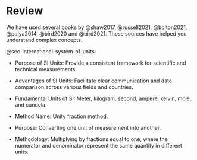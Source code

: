 # Review {#sec-review}

We have used several books by @shaw2017, @russell2021, @bolton2021, @polya2014, @bird2020 and @bird2021. These sources have helped you understand complex concepts.

@sec-international-system-of-units:

-   Purpose of SI Units: Provide a consistent framework for scientific and technical measurements.

-   Advantages of SI Units: Facilitate clear communication and data comparison across various fields and countries.

-   Fundamental Units of SI: Meter, kilogram, second, ampere, kelvin, mole, and candela.

-   Method Name: Unity fraction method.

-   Purpose: Converting one unit of measurement into another.

-   Methodology: Multiplying by fractions equal to one, where the numerator and denominator represent the same quantity in different units.